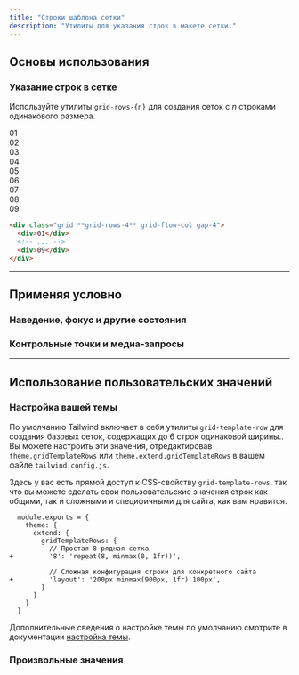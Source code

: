 ```yaml
---
title: "Строки шаблона сетки"
description: "Утилиты для указания строк в макете сетки."
---
```




## Основы использования

### Указание строк в сетке

Используйте утилиты `grid-rows-{n}` для создания сеток с _n_ строками одинакового размера.

<Example>
  <div class="grid grid-rows-4 grid-flow-col gap-4 font-mono text-white text-sm text-center font-bold leading-6 bg-stripes-pink rounded-lg">
    <div class="p-4 rounded-lg shadow-lg bg-pink-500">01</div>
    <div class="p-4 rounded-lg shadow-lg bg-pink-500">02</div>
    <div class="p-4 rounded-lg shadow-lg bg-pink-500">03</div>
    <div class="p-4 rounded-lg shadow-lg bg-pink-500">04</div>
    <div class="p-4 rounded-lg shadow-lg bg-pink-500">05</div>
    <div class="p-4 rounded-lg shadow-lg bg-pink-500">06</div>
    <div class="p-4 rounded-lg shadow-lg bg-pink-500">07</div>
    <div class="p-4 rounded-lg shadow-lg bg-pink-500">08</div>
    <div class="p-4 rounded-lg shadow-lg bg-pink-500">09</div>
  </div>
</Example>

```html
<div class="grid **grid-rows-4** grid-flow-col gap-4">
  <div>01</div>
  <!-- ... -->
  <div>09</div>
</div>
```

---

## <Heading ignore>Применяя условно</Heading>

### <Heading ignore>Наведение, фокус и другие состояния</Heading>

<HoverFocusAndOtherStates defaultClass="grid grid-rows-2" featuredClass="grid-rows-6" />

### <Heading ignore>Контрольные точки и медиа-запросы</Heading>

<BreakpointsAndMediaQueries defaultClass="grid grid-rows-2" featuredClass="grid-rows-6" />

---

## Использование пользовательских значений

### Настройка вашей темы

По умолчанию Tailwind включает в себя утилиты `grid-template-row` для создания базовых сеток, содержащих до 6 строк одинаковой ширины.. Вы можете настроить эти значения, отредактировав `theme.gridTemplateRows` или `theme.extend.gridTemplateRows` в вашем файле `tailwind.config.js`.

Здесь у вас есть прямой доступ к CSS-свойству `grid-template-rows`, так что вы можете сделать свои пользовательские значения строк как общими, так и сложными и специфичными для сайта, как вам нравится.

```diff-js tailwind.config.js
  module.exports = {
    theme: {
      extend: {
        gridTemplateRows: {
          // Простая 8-рядная сетка
+         '8': 'repeat(8, minmax(0, 1fr))',

          // Сложная конфигурация строки для конкретного сайта
+         'layout': '200px minmax(900px, 1fr) 100px',
        }
      }
    }
  }
```

Дополнительные сведения о настройке темы по умолчанию смотрите в документации [настройка темы](/docs/theme#customizing-the-default-theme).

### Произвольные значения

<ArbitraryValues property="grid-template-rows" defaultClass="grid" featuredClass="grid-rows-[200px_minmax(900px,_1fr)_100px]" />
